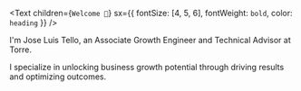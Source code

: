 <Text
  children={`Welcome 👋`}
  sx={{ fontSize: [4, 5, 6], fontWeight: `bold`, color: `heading` }}
/>

I'm Jose Luis Tello, an Associate Growth Engineer and Technical Advisor at Torre.

I specialize in unlocking business growth potential through driving results and optimizing outcomes. 

